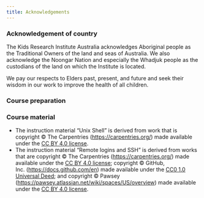 ```yaml
---
title: Acknowledgements
---
```


### Acknowledgement of country

The Kids Research Institute Australia acknowledges Aboriginal people as the Traditional Owners of the land and seas of Australia. We also acknowledge the Noongar Nation and especially the Whadjuk people as the custodians of the land on which the Institute is located.

We pay our respects to Elders past, present, and future and seek their wisdom in our work to improve the health of all children.

### Course preparation

### Course material

-   The instruction material "Unix Shell" is derived from work that is copyright © The Carpentries (<https://carpentries.org/>) made available under the [CC BY 4.0 license](https://creativecommons.org/licenses/by/4.0/).
-   The instruction material "Remote logins and SSH" is derived from works that are copyright © The Carpentries (<https://carpentries.org/>) made available under the [CC BY 4.0 license](https://creativecommons.org/licenses/by/4.0/); copyright © GitHub, Inc. (<https://docs.github.com/en>) made available under the [CC0 1.0 Universal Deed](https://creativecommons.org/publicdomain/zero/1.0/); and copyright © Pawsey (<https://pawsey.atlassian.net/wiki/spaces/US/overview>) made available under the [CC BY 4.0 license](https://creativecommons.org/licenses/by/4.0/).
